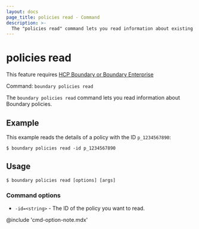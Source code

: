 ```yaml
---
layout: docs
page_title: policies read - Command
description: >-
  The "policies read" command lets you read information about existing policy resources.
---
```


# policies read

<EnterpriseAlert product="boundary">This feature requires <a href="https://www.hashicorp.com/products/boundary">HCP Boundary or Boundary Enterprise</a></EnterpriseAlert>

Command: `boundary policies read`

The `boundary policies read` command lets you read information about Boundary policies.

## Example

This example reads the details of a policy with the ID `p_1234567890`:

```shell-session
$ boundary policies read -id p_1234567890
```

## Usage

<CodeBlockConfig hideClipboard>

```shell-session
$ boundary policies read [options] [args]
```

</CodeBlockConfig>

### Command options

- `-id=<string>` - The ID of the policy you want to read.

@include 'cmd-option-note.mdx'
